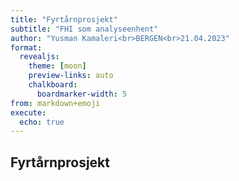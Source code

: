 ```yaml
---
title: "Fyrtårnprosjekt"
subtitle: "FHI som analyseenhent"
author: "Yusman Kamaleri<br>BERGEN<br>21.04.2023"
format:
  revealjs:
    theme: [moon]
    preview-links: auto
    chalkboard:
      boardmarker-width: 5
from: markdown+emoji
execute:
  echo: true
---
```


## Fyrtårnprosjekt

<br/>
